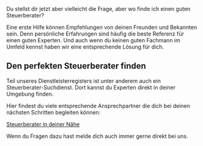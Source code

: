 
Du stellst dir jetzt aber vielleicht die Frage, aber wo finde ich einen guten Steuerberater?

Eine erste Hilfe können Empfehlungen von deinen Freunden und Bekannten sein. Denn persönliche Erfahrungen sind häufig die beste Referenz für einen guten Experten.
Und auch wenn du keinen guten Fachmann im Umfeld kennst haben wir eine entsprechende Lösung für dich.

## Den perfekten Steuerberater finden

Teil unseres Dienstleisterregisters ist unter anderem auch ein Steuerberater-Suchdienst.
Dort kannst du Experten direkt in deiner Umgebung finden.

Hier findest du viele entsprechende Ansprechpartner die dich bei deinen nächsten Schritten begleiten können:

[Steuerberater in deiner Nähe](/dienstleister/)

Wenn du Fragen dazu hast melde dich auch immer gerne direkt bei uns.
